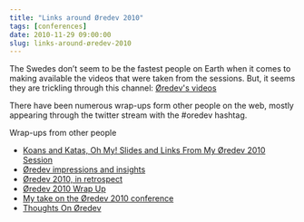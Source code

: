 ```yaml
---
title: "Links around Øredev 2010"
tags: [conferences]
date: 2010-11-29 09:00:00
slug: links-around-øredev-2010
---
```


The Swedes don’t seem to be the fastest people on Earth when it comes to making available the videos that were taken from the sessions. But, it seems they are trickling through this channel: [Øredev's videos](http://vimeo.com/user2649908/videos)

There have been numerous wrap-ups form other people on the web, mostly appearing through the twitter stream with the #oredev hashtag.

Wrap-ups from other people

* [Koans and Katas, Oh My! Slides and Links From My Øredev 2010 Session](http://blog.coryfoy.com/2010/11/koans-and-katas-oh-my-slides-and-links-from-my-%C3%B8redev-2010-session/)
* [Øredev impressions and insights](http://joelabrahamsson.com/entry/oredev-impressions-and-insights)  
* [Øredev 2010, in retrospect](http://www.diversify.se/blogg/?p=220)  
* [Øredev 2010 Wrap Up](http://drunkenpm.blogspot.com/2010/11/redev-wrap-up-someone-should-give.html)  
* [My take on the Øredev 2010 conference](http://elegantcode.com/2010/11/17/my-take-on-the-redev-2010-conference/)  
* [Thoughts On Øredev](http://www.thekua.com/atwork/2010/11/thoughts-on-%c3%b8redev/)